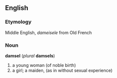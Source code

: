==English==
=== Etymology ===
Middle English, ''dameisele'' from Old French
=== Noun ===
'''damsel''' (''plural'' '''damsels''')
# a young woman (of noble birth)
# a girl; a maiden, (as in without sexual experience)